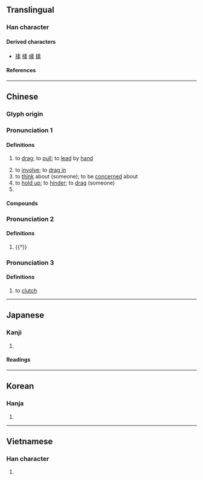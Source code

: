 {{also|牵}}
{{character info}}
==Translingual==

===Han character===
{{Han char|rn=93|rad=牛|as=07|sn=11|four=00503|canj=YVBQ|ids=⿱⿻玄冖牛}}

====Derived characters====
* [[撁]] [[㯠]] [[縴]] [[鏲]]

====References====
{{Han ref|kx=0701.020|dkj=20025|dj=1114.110|hdz=31811.110|uh=727D}}

----

==Chinese==
{{zh-forms|s=牵|alt=𪺮}}

===Glyph origin===
{{Han etym}}

===Pronunciation 1===
{{zh-pron
|m=qiān
|c=hin1
|h=pfs=khiên;gd=kian1
|j=qie1
|md=kĕng
|mn=ml,jj,ha,zp,tw:khan/ml,jj,zp,tw:khian/ha:khen
|mn_note=khan - vernacular; khian/khen - literary
|mn-t=kang1
|w=1qi
|mc=1
|oc=1
|cat=v,pn
}}

====Definitions====
{{zh-hanzi}}

# to [[drag]]; to [[pull]]; to [[lead]] by [[hand]]
#: {{zh-x|牽-著[着]{zhe} 你 的 手|'''holding on''' to your hand}}
#: {{zh-x|牽-著[着]{zhe} 一 頭 牛|'''leading''' a cow}}
# to [[involve]]; to [[drag in]]
# to [[think]] about (someone); to be [[concerned]] about
# to [[hold up]]; to [[hinder]]; to [[drag]] (someone)
# {{surname|zh}}

====Compounds====
{{zh-der|牽手|牽動|牽伸|牽掛|牽牛星|牽牛花|牽引|牽線|牽涉|牽連|牽制|牽扯|牽牛|了無牽掛|思惹情牽|意惹情牽|做牽頭|勾牽|利鎖名牽|割肚牽腸|牽腸掛肚|掛肚牽心|無牽無掛|牽就|掛肚牽腸|拘文牽俗|牽線搭橋|牽絲扳藤|牽引機|牽羊擔酒|牽亡陣|牽累|牽挺|牽亡歌|牽強附會|牽絲|擔酒牽羊|拉牽|牽牛拔樁|牽合|牽五掛四|掛牽|牽機藥|拘牽|牽裳|牽紅線|牽彩|牽腸割肚|牽鼻子|牽頭|牽豬哥|牽記|牽蘿補屋|牽肚掛腸|牽罟|牽纏|牽縈|牽絲娶婦|牽籐帶葉|牽牛織女|牽掣|牽強|牽引療法|牽三掛四|牽連犯|無所牽掛|牽合附會|牽亡|福業相牽|牽絲攀藤|牽馬|牽羊成禮|擎蒼牽黃|牽絆|肉袒牽羊|餼牽|魂牽夢縈|風牽|順手牽羊|纏牽|裡牽綿|繡幙牽絲|牽猴:khan-kâu;Min Nan|細漢偷挽匏，大漢偷牽牛:sè-hàn thau bán pû, tōa-hàn thau khan gû;Min Nan|牽絲戲}}

===Pronunciation 2===
{{zh-pron
|m=qiàn
|mc=2
|oc=n,2
|cat=v
}}

====Definitions====
{{zh-hanzi}}

# {{†}} {{zh-alt-form|縴|[[tow rope]]}}

===Pronunciation 3===
{{zh-pron
|md=kèng
|cat=v
}}

====Definitions====
{{zh-hanzi}}

# {{lb|zh|Min Dong}} to [[clutch]]

{{zh-cat|Elementary}}

----

==Japanese==

===Kanji===
{{ja-kanji|grade=|rs=牛07}}

# {{rfdef|ja|sort=牛07}}

====Readings====
{{ja-readings
|goon=けん
|kanon=けん
|kun=ひ-く
}}

----

==Korean==

===Hanja===
{{ko-hanja|hangeul=견|eumhun=|rv=gyeon|mr=kyŏn|y=kyen}}

# {{rfdef|ko|sort=牛07}}

----

==Vietnamese==

===Han character===
{{vi-readings|reading=khiên, khin|rs=牛07}}

# {{rfdef|vi}}
